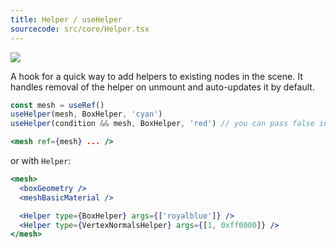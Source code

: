 ```yaml
---
title: Helper / useHelper
sourcecode: src/core/Helper.tsx
---
```


[![](https://img.shields.io/badge/-storybook-%23ff69b4)](https://drei.vercel.app/?path=/story/gizmos-helper)

A hook for a quick way to add helpers to existing nodes in the scene. It handles removal of the helper on unmount and auto-updates it by default.

```jsx
const mesh = useRef()
useHelper(mesh, BoxHelper, 'cyan')
useHelper(condition && mesh, BoxHelper, 'red') // you can pass false instead of the object ref to hide the helper

<mesh ref={mesh} ... />
```

or with `Helper`:

```jsx
<mesh>
  <boxGeometry />
  <meshBasicMaterial />

  <Helper type={BoxHelper} args={['royalblue']} />
  <Helper type={VertexNormalsHelper} args={[1, 0xff0000]} />
</mesh>
```
